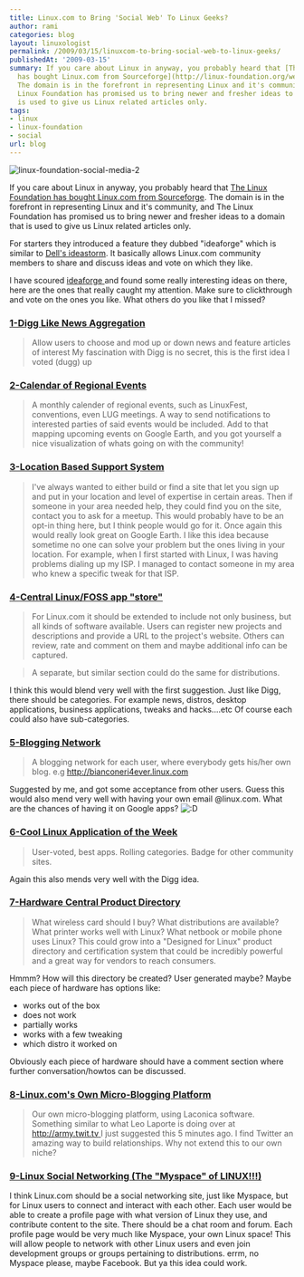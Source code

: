 ```yaml
---
title: Linux.com to Bring 'Social Web' To Linux Geeks?
author: rami
categories: blog
layout: linuxologist
permalink: /2009/03/15/linuxcom-to-bring-social-web-to-linux-geeks/
publishedAt: '2009-03-15'
summary: If you care about Linux in anyway, you probably heard that [The Linux Foundation
  has bought Linux.com from Sourceforge](http://linux-foundation.org/weblogs/press/2009/03/03/linux-foundation-to-build-new-linuxcom-community/).
  The domain is in the forefront in representing Linux and it's community, and The
  Linux Foundation has promised us to bring newer and fresher ideas to a domain that
  is used to give us Linux related articles only.
tags:
- linux
- linux-foundation
- social
url: blog
---
```


![linux-foundation-social-media-2](/assets/images/content/blog/linux-foundation-social-media-2.png)

If you care about Linux in anyway, you probably heard that [The Linux Foundation has bought Linux.com from Sourceforge](http://linux-foundation.org/weblogs/press/2009/03/03/linux-foundation-to-build-new-linuxcom-community/). The domain is in the forefront in representing Linux and it's community, and The Linux Foundation has promised us to bring newer and fresher ideas to a domain that is used to give us Linux related articles only.

For starters they introduced a feature they dubbed "ideaforge" which is similar to [Dell's ideastorm](http://www.ideastorm.com/). It basically allows Linux.com community members to share and discuss ideas and vote on which they like.

I have scoured [ideaforge ](http://ideaforge.linux.com)and found some really interesting ideas on there, here are the ones that really caught my attention. Make sure to clickthrough and vote on the ones you like. What others do you like that I missed?

### [1-Digg Like News Aggregation](http://ideaforge.linux.com/story.php?title=digg-like-news-aggregation-1)

> Allow users to choose and mod up or down news and feature articles of interest My fascination with Digg is no secret, this is the first idea I voted (dugg) up

### [2-Calendar of Regional Events](http://ideaforge.linux.com/story.php?title=calender-of-regional-events-1)

> A monthly calender of regional events, such as LinuxFest, conventions, even LUG meetings. A way to send notifications to interested parties of said events would be included. Add to that mapping upcoming events on Google Earth, and you got yourself a nice visualization of whats going on with the community!

### [3-Location Based Support System](http://ideaforge.linux.com/story.php?title=location-based-support-system-1)

> I've always wanted to either build or find a site that let you sign up and put in your location and level of expertise in certain areas. Then if someone in your area needed help, they could find you on the site, contact you to ask for a meetup. This would probably have to be an opt-in thing here, but I think people would go for it. Once again this would really look great on Google Earth. I like this idea because sometime no one can solve your problem but the ones living in your location. For example, when I first started with Linux, I was having problems dialing up my ISP. I managed to contact someone in my area who knew a specific tweak for that ISP.


### [4-Central Linux/FOSS app "store"](http://ideaforge.linux.com/story.php?title=central-linuxfoss-app-store-with-commentsranking)

> For Linux.com it should be extended to include not only business, but all kinds of software available. Users can register new projects and descriptions and provide a URL to the project's website. Others can review, rate and comment on them and maybe additional info can be captured.

> A separate, but similar section could do the same for distributions. 

I think this would blend very well with the first suggestion. Just like Digg, there should be categories. For example news, distros, desktop applications, business applications, tweaks and hacks....etc Of course each could also have sub-categories.

### [5-Blogging Network](http://ideaforge.linux.com/story.php?title=blogging-network-1)

> A blogging network for each user, where everybody gets his/her own blog. e.g http://bianconeri4ever.linux.com 

Suggested by me, and got some acceptance from other users. Guess this would also mend very well with having your own email @linux.com. What are the chances of having it on Google apps? ![:D](http://192.168.1.2/blog2/wp-includes/images/smilies/icon_biggrin.gif)

### [6-Cool Linux Application of the Week](http://ideaforge.linux.com/story.php?title=cool-linux-application-of-the-week-1)

> User-voted, best apps. Rolling categories. Badge for other community sites. 

Again this also mends very well with the Digg idea.

### [7-Hardware Central Product Directory](http://ideaforge.linux.com/story.php?title=hardware-central-product-directory-1)

> What wireless card should I buy? What distributions are available? What printer works well with Linux? What netbook or mobile phone uses Linux? This could grow into a "Designed for Linux" product directory and certification system that could be incredibly powerful and a great way for vendors to reach consumers. 

Hmmm? How will this directory be created? User generated maybe? Maybe each piece of hardware has options like:

* works out of the box
* does not work
* partially works
* works with a few tweaking
* which distro it worked on

Obviously each piece of hardware should have a comment section where further conversation/howtos can be discussed.

### [8-Linux.com's Own Micro-Blogging Platform](http://ideaforge.linux.com/story.php?title=linux-coms-own-micro-blogging-platform)

> Our own micro-blogging platform, using Laconica software. Something similar to what Leo Laporte is doing over at [http://army.twit.tv ](http://army.twit.tv/ )
I just suggested this 5 minutes ago. I find Twitter an amazing way to build relationships. Why not extend this to our own niche?

### [9-Linux Social Networking \(The "Myspace" of LINUX!!!\)](http://ideaforge.linux.com/story.php?title=linux-social-networking-the-myspace-of-linux)

I think Linux.com should be a social networking site, just like Myspace, but for Linux users to connect and interact with each other. Each user would be able to create a profile page with what version of Linux they use, and contribute content to the site. There should be a chat room and forum. Each profile page would be very much like Myspace, your own Linux space! This will allow people to network with other Linux users and even join development groups or groups pertaining to distributions. errm, no Myspace please, maybe Facebook. But ya this idea could work.
